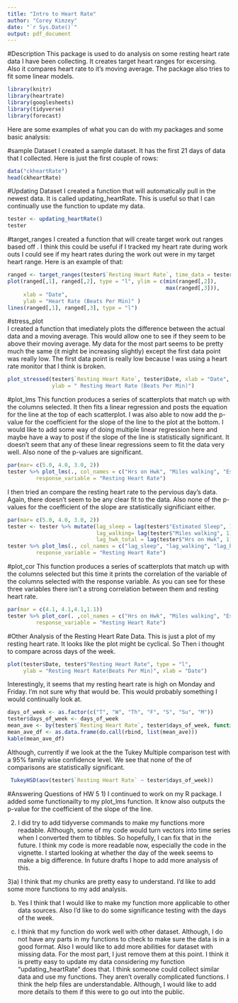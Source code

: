 ```yaml
---
title: "Intro to Heart Rate"
author: "Corey Kimzey"
date: "`r Sys.Date()`"
output: pdf_document
---
```

#Description
This package is used to do analysis on some resting heart rate data I have been collecting. It creates target heart ranges for excersing. Also it compares heart rate to it's moving average. The package also tries to fit some linear models.
```r
library(knitr)
library(heartrate)
library(googlesheets)
library(tidyverse)
library(forecast)

```

Here are some examples of what you can do with my packages and some basic analysis:

#sample Dataset
I created a sample dataset. It has the first 21 days of data that I collected. Here is just the first couple of rows:
```r
data("ckheartRate")
head(ckheartRate)
```

#Updating Dataset
I created a function that will automatically pull in the newest data. It is called updating_heartRate. This is useful so that I can continually use the function to update my data.
```r

tester <- updating_heartRate()
tester
```
#target_ranges
I created a function that will create target work out ranges based off \url{https://www.active.com/fitness/articles/how-to-calculate-your-training-heart-rate-zones}. I think this could be useful if I tracked my heart rate during work outs I could see if my heart rates during the work out were in my target heart range. Here is an example of that:
```r

ranged <- target_ranges(tester$`Resting Heart Rate`, time_data = tester$Date, age = 24)
plot(ranged[,1], ranged[,2], type = "l", ylim = c(min(ranged[,2]),
                                                  max(ranged[,3])),
     xlab = "Date",
     ylab = "Heart Rate (Beats Per Min)" )
lines(ranged[,1], ranged[,3], type = "l")
```


#stress_plot  
I created a function that imediately plots the difference between the actual data and a moving average. This would allow one to see if they seem to be above their moving average. My data for the most part seems to be pretty much the same (it might be increasing slightly) except the first data point was really low. The first data point is really low because I was using a heart rate monitor that I think is broken. 

```r
plot_stressed(tester$`Resting Heart Rate`, tester$Date, xlab = "Date",
              ylab = " Resting Heart Rate (Beats Per Min)")
```

#plot_lms
This function produces a series of scatterplots that match up with the columns selected. It then fits a linear regression and posts the equation for the line at the top of each scatterplot. I was also able to now add the p-value for the coefficient for the slope of the line to the plot at the bottom.  I would like to add some way of doing multiple linear regression here and maybe have a way to post if the slope of the line is statistically significant. It doesn't seem that any of these linear regressions seem to fit the data very well. Also none of the p-values are significant.
```r
par(mar= c(5.0, 4.0, 3.0, 2))
tester %>% plot_lms(., col_names = c("Hrs on Hwk", "Miles walking", "Estimated Sleep"),
         response_variable = "Resting Heart Rate")
```


I then tried an compare the resting heart rate to the pervious day's data. Again, there doesn't seem to be any clear fit to the data. Also none of the p-values for the coefficient of the slope are statistically significiant either.

```r
par(mar= c(5.0, 4.0, 3.0, 2))
tester <- tester %>% mutate(lag_sleep = lag(tester$"Estimated Sleep", 1),
                            lag_walking= lag(tester$"Miles walking", 1),
                            lag_hwk_total = lag(tester$"Hrs on Hwk", 1))
tester %>% plot_lms(., col_names = c("lag_sleep", "lag_walking", "lag_hwk_total"),
         response_variable = "Resting Heart Rate")
```




#plot_cor
This function produces a series of scatterplots that match up with the columns selected but this time it prints the correlation of the variable of the columns selected with the response variable. As you can see for these three variables there isn't a strong correlation between them and resting heart rate.
```r
par(mar = c(4.1, 4.1,4.1,1.1))
tester %>% plot_cor(. ,col_names = c("Hrs on Hwk", "Miles walking", "Estimated Sleep"),
         response_variable = "Resting Heart Rate")
```

#Other Analysis of the Resting Heart Rate Data.
This is just a plot of my resting heart rate. It looks like the plot might be cyclical. So Then i thought to compare across days of the week.
```r
plot(tester$Date, tester$"Resting Heart Rate", type = "l",
     ylab = "Resting Heart Rate(Beats Per Min)", xlab = "Date")
```



Interestingly, it seems that my resting heart rate is high on Monday and Friday. I'm not sure why that would be. This would probably something I would continually look at.
```r
days_of_week <- as.factor(c("T", "W", "Th", "F", "S", "Su", "M"))
tester$days_of_week <- days_of_week
mean_ave <- by(tester$`Resting Heart Rate`, tester$days_of_week, function(x) mean(x, na.rm = TRUE))
mean_ave_df <- as.data.frame(do.call(rbind, list(mean_ave)))
kable(mean_ave_df)
```



Although, currently if we look at the the Tukey Multiple comparison test with a 95% family wise confidence level. We see that none of the of comparisons are statistically significant.
```r
 TukeyHSD(aov(tester$`Resting Heart Rate` ~ tester$days_of_week))

```

#Answering Questions of HW 5
1) I continued to work on my R package. I added some functionailty to my plot_lms function. It know also outputs the p-value for the coefficient of the slope of the line.

2) I did try to add tidyverse commands to make my functions more readable. Although, some of my code would turn vectors into time series when I converted them to tibbles. So hopefully, I can fix that in the future. I think my code is more readable now, especially the code in the vignette. I started looking at whether the day of the week seems to make a big difference. In future drafts I hope to add more analysis of this. 

3)a) I think that my chunks are pretty easy to understand. I'd like to add some more functions to my add analysis.


b) Yes I think that I would like to make my function more applicable to other data sources. Also I'd like to do some significance testing with the days of the week.


c) I think that my function do work well with other dataset. Although, I do not have any parts in my functions to check to make sure the data is in a good format. Also I would like to add more abilities for dataset with missing data. For the most part, I just remove them at this point. I think it is pretty easy to update my data considering my function "updating_heartRate" does that. I think someone could collect similar data and use my functions. They aren't overally complicated functions. I think the help files are understandable. Although, I would like to add more details to them if this were to go out into the public.

